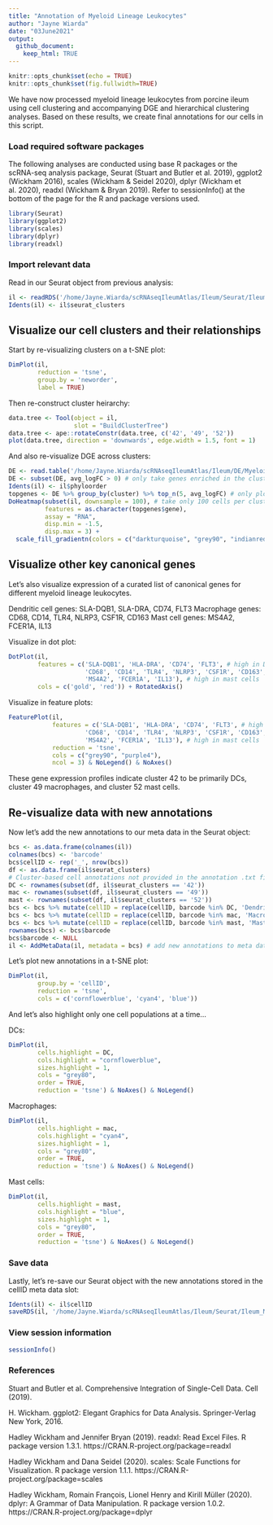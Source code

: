 ```yaml
---
title: "Annotation of Myeloid Lineage Leukocytes"
author: "Jayne Wiarda"
date: "03June2021"
output: 
  github_document: 
    keep_html: TRUE
---
```



```r
knitr::opts_chunk$set(echo = TRUE)
knitr::opts_chunk$set(fig.fullwidth=TRUE)
```

We have now processed myeloid lineage leukocytes from porcine ileum using cell clustering and accompanying DGE and hierarchical clustering analyses. Based on these results, we create final annotations for our cells in this script.

### Load required software packages

The following analyses are conducted using base R packages or the scRNA-seq analysis package, Seurat (Stuart and Butler et al. 2019), ggplot2 (Wickham 2016), scales (Wickham & Seidel 2020), dplyr (Wickham et al. 2020), readxl (Wickham & Bryan 2019). Refer to sessionInfo() at the bottom of the page for the R and package versions used.

```r
library(Seurat)
library(ggplot2)
library(scales)
library(dplyr)
library(readxl)
```

### Import relevant data

Read in our Seurat object from previous analysis:

```r
il <- readRDS('/home/Jayne.Wiarda/scRNAseqIleumAtlas/Ileum/Seurat/Ileum_MyeloidOnly.rds')
Idents(il) <- il$seurat_clusters
```

## Visualize our cell clusters and their relationships

Start by re-visualizing clusters on a t-SNE plot:

```r
DimPlot(il, 
        reduction = 'tsne', 
        group.by = 'neworder',
        label = TRUE)
```

Then re-construct cluster heirarchy:

```r
data.tree <- Tool(object = il, 
                  slot = "BuildClusterTree") 
data.tree <- ape::rotateConstr(data.tree, c('42', '49', '52'))
plot(data.tree, direction = 'downwards', edge.width = 1.5, font = 1)
```

And also re-visualize DGE across clusters:

```r
DE <- read.table('/home/Jayne.Wiarda/scRNAseqIleumAtlas/Ileum/DE/MyeloidOnly_OverallDE.txt')
DE <- subset(DE, avg_logFC > 0) # only take genes enriched in the clusters 
Idents(il) <- il$phyloorder
topgenes <- DE %>% group_by(cluster) %>% top_n(5, avg_logFC) # only plot top 5 genes per cluster, as determined by highest average logFC values
DoHeatmap(subset(il, downsample = 100), # take only 100 cells per cluster for plotting
          features = as.character(topgenes$gene), 
          assay = "RNA", 
          disp.min = -1.5, 
          disp.max = 3) +
  scale_fill_gradientn(colors = c("darkturquoise", "grey90", "indianred1", "red"))
```
        
## Visualize other key canonical genes

Let's also visualize expression of a curated list of canonical genes for different myeloid lineage leukocytes.

Dendritic cell genes: SLA-DQB1, SLA-DRA, CD74, FLT3
Macrophage genes: CD68, CD14, TLR4, NLRP3, CSF1R, CD163
Mast cell genes: MS4A2, FCER1A, IL13

Visualize in dot plot:

```r
DotPlot(il, 
        features = c('SLA-DQB1', 'HLA-DRA', 'CD74', 'FLT3', # high in DCs
                     'CD68', 'CD14', 'TLR4', 'NLRP3', 'CSF1R', 'CD163', # high in macrophages
                     'MS4A2', 'FCER1A', 'IL13'), # high in mast cells
        cols = c('gold', 'red')) + RotatedAxis()
```

Visualize in feature plots:

```r
FeaturePlot(il,
            features = c('SLA-DQB1', 'HLA-DRA', 'CD74', 'FLT3', # high in DCs
                     'CD68', 'CD14', 'TLR4', 'NLRP3', 'CSF1R', 'CD163', # high in macrophages
                     'MS4A2', 'FCER1A', 'IL13'), # high in mast cells
            reduction = 'tsne',
            cols = c("grey90", "purple4"),
            ncol = 3) & NoLegend() & NoAxes()
```

These gene expression profiles indicate cluster 42 to be primarily DCs, cluster 49 macrophages, and cluster 52 mast cells.

## Re-visualize data with new annotations

Now let's add the new annotations to our meta data in the Seurat object:

```r
bcs <- as.data.frame(colnames(il))
colnames(bcs) <- 'barcode'
bcs$cellID <- rep('_', nrow(bcs))
df <- as.data.frame(il$seurat_clusters)
# Cluster-based cell annotations not provided in the annotation .txt files:
DC <- rownames(subset(df, il$seurat_clusters == '42'))
mac <- rownames(subset(df, il$seurat_clusters == '49'))
mast <- rownames(subset(df, il$seurat_clusters == '52'))
bcs <- bcs %>% mutate(cellID = replace(cellID, barcode %in% DC, 'Dendritic cells'))
bcs <- bcs %>% mutate(cellID = replace(cellID, barcode %in% mac, 'Macrophages'))
bcs <- bcs %>% mutate(cellID = replace(cellID, barcode %in% mast, 'Mast cells'))
rownames(bcs) <- bcs$barcode
bcs$barcode <- NULL
il <- AddMetaData(il, metadata = bcs) # add new annotations to meta data slot
```

Let's plot new annotations in a t-SNE plot:

```r
DimPlot(il, 
        group.by = 'cellID', 
        reduction = 'tsne', 
        cols = c('cornflowerblue', 'cyan4', 'blue'))
```

And let's also highlight only one cell populations at a time...

DCs:

```r
DimPlot(il, 
        cells.highlight = DC, 
        cols.highlight = "cornflowerblue", 
        sizes.highlight = 1,
        cols = "grey80", 
        order = TRUE, 
        reduction = 'tsne') & NoAxes() & NoLegend()
```

Macrophages:

```r
DimPlot(il, 
        cells.highlight = mac, 
        cols.highlight = "cyan4", 
        sizes.highlight = 1,
        cols = "grey80", 
        order = TRUE, 
        reduction = 'tsne') & NoAxes() & NoLegend()
```

Mast cells:

```r
DimPlot(il, 
        cells.highlight = mast, 
        cols.highlight = "blue", 
        sizes.highlight = 1,
        cols = "grey80", 
        order = TRUE, 
        reduction = 'tsne') & NoAxes() & NoLegend()
```

### Save data

Lastly, let's re-save our Seurat object with the new annotations stored in the cellID meta data slot:

```r
Idents(il) <- il$cellID
saveRDS(il, '/home/Jayne.Wiarda/scRNAseqIleumAtlas/Ileum/Seurat/Ileum_MyeloidOnly.rds')
```

### View session information

```r
sessionInfo()
```

### References

Stuart and Butler et al. Comprehensive Integration of Single-Cell Data. Cell (2019).

H. Wickham. ggplot2: Elegant Graphics for Data Analysis. Springer-Verlag New York, 2016.

Hadley Wickham and Jennifer Bryan (2019). readxl: Read Excel Files. R package version 1.3.1.
  https://CRAN.R-project.org/package=readxl
  
Hadley Wickham and Dana Seidel (2020). scales: Scale Functions for Visualization. R package version 1.1.1.
  https://CRAN.R-project.org/package=scales
  
Hadley Wickham, Romain François, Lionel Henry and Kirill Müller (2020). dplyr: A Grammar of Data Manipulation.
  R package version 1.0.2. https://CRAN.R-project.org/package=dplyr
